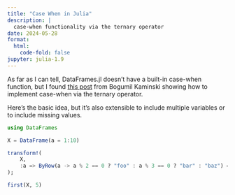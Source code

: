 ```yaml
---
title: "Case When in Julia"
description: |
  case-when functionality via the ternary operator
date: 2024-05-28
format:
  html:
    code-fold: false
jupyter: julia-1.9
---
```


As far as I can tell, DataFrames.jl doesn't have a built-in case-when function, but I found [this post](https://bkamins.github.io/julialang/2020/12/18/casewhen.html) from Bogumil Kaminski showing how to implement case-when via the ternary operator.

Here's the basic idea, but it's also extensible to include multiple variables or to include missing values.

```julia
using DataFrames

X = DataFrame(a = 1:10)
```

```julia
transform!(
    X,
    :a => ByRow(a -> a % 2 == 0 ? "foo" : a % 3 == 0 ? "bar" : "baz") => :y
);

first(X, 5)
```